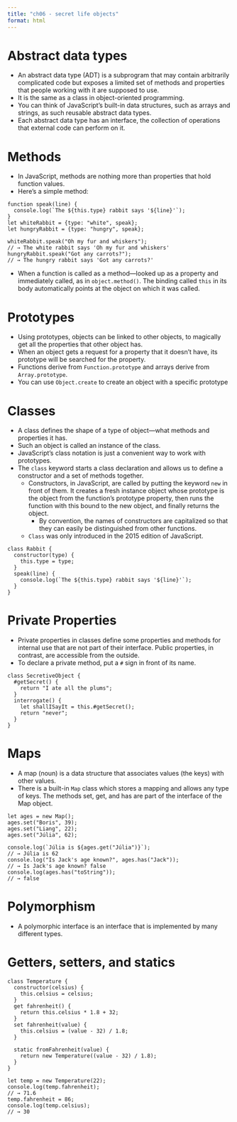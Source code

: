```yaml
---
title: "ch06 - secret life objects"
format: html
---
```


# Abstract data types

- An abstract data type (ADT) is a subprogram that may contain arbitrarily complicated code but exposes a limited set of methods and properties that people working with it are supposed to use. 
- It is the same as a class in object-oriented programming.
- You can think of JavaScript’s built-in data structures, such as arrays and strings, as such reusable abstract data types.
- Each abstract data type has an interface, the collection of operations that external code can perform on it.

# Methods

-  In JavaScript, methods are nothing more than properties that hold function values.
- Here's a simple method:

```ojs
function speak(line) {
  console.log(`The ${this.type} rabbit says '${line}'`);
}
let whiteRabbit = {type: "white", speak};
let hungryRabbit = {type: "hungry", speak};

whiteRabbit.speak("Oh my fur and whiskers");
// → The white rabbit says 'Oh my fur and whiskers'
hungryRabbit.speak("Got any carrots?");
// → The hungry rabbit says 'Got any carrots?'
```

- When a function is called as a method—looked up as a property and immediately called, as in `object.method()`. The binding called `this` in its body automatically points at the object on which it was called.

# Prototypes

- Using prototypes, objects can be linked to other objects, to magically get all the properties that other object has.
- When an object gets a request for a property that it doesn’t have, its prototype will be searched for the property.
- Functions derive from `Function.prototype` and arrays derive from `Array.prototype`.
- You can use `Object.create` to create an object with a specific prototype

# Classes

- A class defines the shape of a type of object—what methods and properties it has.
- Such an object is called an instance of the class.
- JavaScript’s class notation is just a convenient way to work with prototypes.
- The `class` keyword starts a class declaration and allows us to define a constructor and a set of methods together.
  - Constructors, in JavaScript, are called by putting the keyword `new` in front of them. It creates a fresh instance object whose prototype is the object from the function’s prototype property, then runs the function with this bound to the new object, and finally returns the object.
    - By convention, the names of constructors are capitalized so that they can easily be distinguished from other functions.
  - `Class` was only introduced in the 2015 edition of JavaScript.


```ojs
class Rabbit {
  constructor(type) {
    this.type = type;
  }
  speak(line) {
    console.log(`The ${this.type} rabbit says '${line}'`);
  }
}
```

# Private Properties

- Private properties in classes define some properties and methods for internal use that are not part of their interface. Public properties, in contrast, are accessible from the outside.
- To declare a private method, put a `#` sign in front of its name.

```ojs
class SecretiveObject {
  #getSecret() {
    return "I ate all the plums";
  }
  interrogate() {
    let shallISayIt = this.#getSecret();
    return "never";
  }
}
```

# Maps

- A map (noun) is a data structure that associates values (the keys) with other values. 
- There is a built-in `Map` class which stores a mapping and allows any type of keys. The methods set, get, and has are part of the interface of the Map object.

```ojs
let ages = new Map();
ages.set("Boris", 39);
ages.set("Liang", 22);
ages.set("Júlia", 62);

console.log(`Júlia is ${ages.get("Júlia")}`);
// → Júlia is 62
console.log("Is Jack's age known?", ages.has("Jack"));
// → Is Jack's age known? false
console.log(ages.has("toString"));
// → false
```

# Polymorphism

- A polymorphic interface is an interface that is implemented by many different types.

# Getters, setters, and statics

```ojs
class Temperature {
  constructor(celsius) {
    this.celsius = celsius;
  }
  get fahrenheit() {
    return this.celsius * 1.8 + 32;
  }
  set fahrenheit(value) {
    this.celsius = (value - 32) / 1.8;
  }

  static fromFahrenheit(value) {
    return new Temperature((value - 32) / 1.8);
  }
}

let temp = new Temperature(22);
console.log(temp.fahrenheit);
// → 71.6
temp.fahrenheit = 86;
console.log(temp.celsius);
// → 30
```

